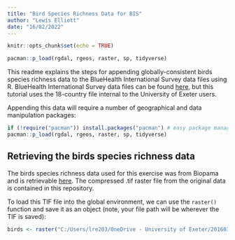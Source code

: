 ---
title: "Bird Species Richness Data for BIS"
author: "Lewis Elliott"
date: "16/02/2022"
---

```{r setup, include=FALSE}
knitr::opts_chunk$set(echo = TRUE)
```
```{r load-packages, include=FALSE}
pacman::p_load(rgdal, rgeos, raster, sp, tidyverse)
```

This readme explains the steps for appending globally-consistent birds species richness data to the BlueHealth International Survey data files using R. BlueHealth International Survey data files can be found [here](https://beta.ukdataservice.ac.uk/datacatalogue/studies/study?id=8874), but this tutorial uses the 18-country file internal to the University of Exeter users.

Appending this data will require a number of geographical and data manipulation packages:

```{r packages}
if (!require("pacman")) install.packages("pacman") # easy package management
pacman::p_load(rgdal, rgeos, raster, sp, tidyverse)
```

## Retrieving the birds species richness data

The birds species richness data used for this exercise was from Biopama and is retrievable [here](https://geonode-rris.biopama.org/layers/geonode:birds_richness_compressed#/). The compressed .tif raster file from the original data is contained in this repository.

To load this TIF file into the global environment, we can use the `raster()` function and save it as an object (note, your file path will be wherever the TIF is saved):

```{r load tif file}
birds <- raster("C:/Users/lre203/OneDrive - University of Exeter/20160301_BH/20160301_Survey/20170713_Data/Exposure Assessment/Bird Richness/birds_richness_compressed.TIF")
```

